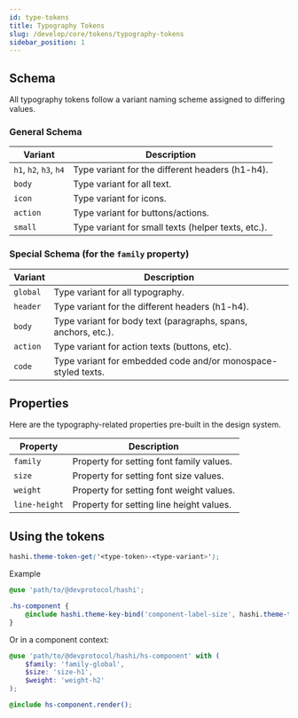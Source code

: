 ```yaml
---
id: type-tokens
title: Typography Tokens
slug: /develop/core/tokens/typography-tokens
sidebar_position: 1
---
```


## Schema
All typography tokens follow a variant naming scheme assigned to differing values.

### General Schema
| Variant                | Description                                        |
|------------------------|----------------------------------------------------|
| `h1`, `h2`, `h3`, `h4` | Type variant for the different headers (h1-h4).    |
| `body`                 | Type variant for all text.                         |
| `icon`                 | Type variant for icons.                            |
| `action`               | Type variant for buttons/actions.                  |
| `small`                | Type variant for small texts (helper texts, etc.). |

### Special Schema (for the `family` property)
| Variant  | Description                                                    |
|----------|----------------------------------------------------------------|
| `global` | Type variant for all typography.                               |
| `header` | Type variant for the different headers (h1-h4).                |
| `body`   | Type variant for body text (paragraphs, spans, anchors, etc.). |
| `action` | Type variant for action texts (buttons, etc).                  |
| `code`   | Type variant for embedded code and/or monospace-styled texts.  |

## Properties
Here are the typography-related properties pre-built in the design system.

| Property      | Description                              |
|---------------|------------------------------------------|
| `family`      | Property for setting font family values. |
| `size`        | Property for setting font size values.   |
| `weight`      | Property for setting font weight values. |
| `line-height` | Property for setting line height values. |

## Using the tokens
```scss
hashi.theme-token-get('<type-token>-<type-variant>');
```
Example
```scss
@use 'path/to/@devprotocol/hashi';

.hs-component {
    @include hashi.theme-key-bind('component-label-size', hashi.theme-token-get('size-h1'));
}
```
Or in a component context:
```scss
@use 'path/to/@devprotocol/hashi/hs-component' with (
    $family: 'family-global',
    $size: 'size-h1',
    $weight: 'weight-h2'
);

@include hs-component.render();
```
